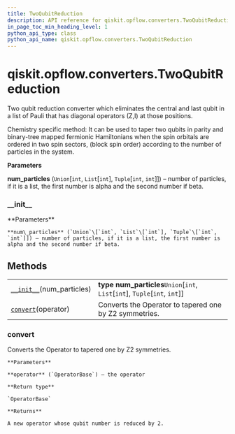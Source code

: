 ```yaml
---
title: TwoQubitReduction
description: API reference for qiskit.opflow.converters.TwoQubitReduction
in_page_toc_min_heading_level: 1
python_api_type: class
python_api_name: qiskit.opflow.converters.TwoQubitReduction
---
```


# qiskit.opflow\.converters.TwoQubitReduction

<Class id="qiskit.opflow.converters.TwoQubitReduction" isDedicatedPage={true} github="https://github.com/qiskit/qiskit/tree/stable/0.17/qiskit/opflow/converters/two_qubit_reduction.py" signature="TwoQubitReduction(num_particles)">
  Two qubit reduction converter which eliminates the central and last qubit in a list of Pauli that has diagonal operators (Z,I) at those positions.

  Chemistry specific method: It can be used to taper two qubits in parity and binary-tree mapped fermionic Hamiltonians when the spin orbitals are ordered in two spin sectors, (block spin order) according to the number of particles in the system.

  **Parameters**

  **num\_particles** (`Union`\[`int`, `List`\[`int`], `Tuple`\[`int`, `int`]]) – number of particles, if it is a list, the first number is alpha and the second number if beta.

  ### \_\_init\_\_

  <Function id="qiskit.opflow.converters.TwoQubitReduction.__init__" signature="__init__(num_particles)">
    **Parameters**

    **num\_particles** (`Union`\[`int`, `List`\[`int`], `Tuple`\[`int`, `int`]]) – number of particles, if it is a list, the first number is alpha and the second number if beta.
  </Function>

  ## Methods

  |                                                                                                                                          |                                                                                |
  | ---------------------------------------------------------------------------------------------------------------------------------------- | ------------------------------------------------------------------------------ |
  | [`__init__`](#qiskit.opflow.converters.TwoQubitReduction.__init__ "qiskit.opflow.converters.TwoQubitReduction.__init__")(num\_particles) | **type num\_particles**`Union`\[`int`, `List`\[`int`], `Tuple`\[`int`, `int`]] |
  | [`convert`](#qiskit.opflow.converters.TwoQubitReduction.convert "qiskit.opflow.converters.TwoQubitReduction.convert")(operator)          | Converts the Operator to tapered one by Z2 symmetries.                         |

  ### convert

  <Function id="qiskit.opflow.converters.TwoQubitReduction.convert" signature="convert(operator)">
    Converts the Operator to tapered one by Z2 symmetries.

    **Parameters**

    **operator** (`OperatorBase`) – the operator

    **Return type**

    `OperatorBase`

    **Returns**

    A new operator whose qubit number is reduced by 2.
  </Function>
</Class>

